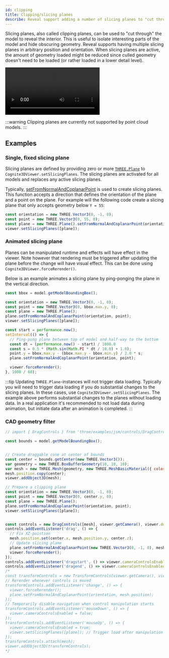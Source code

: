 ```yaml
---
id: clipping
title: Clipping/slicing planes
describe: Reveal support adding a number of slicing planes to "cut through" the models.
---
```



Slicing planes, also called clipping planes, can be used to "cut through" the model to reveal the interior. This is 
useful to isolate interesting parts of the model and hide obscuring geometry. Reveal supports having multiple slicing planes
in arbitrary position and orientation. When slicing planes are active,
the amount of geometry loaded might be reduced since culled geometry doesn't need
to be loaded (or rather loaded in a lower detail level).

<video preload="auto" autoPlay="autoplay" loop controls>
  <source src={useBaseUrl('/img/cad-clipping.webm')} />
</video>

:::warning
Clipping planes are currently not supported by point cloud models.
:::

## Examples

<DemoWrapper name="Cognite3DViewerDemo" />

### Single, fixed slicing plane

Slicing planes are defined by providing zero or more [`THREE.Plane`](https://threejs.org/docs/#api/en/math/Plane) 
to `Cognite3DViewer.setSlicingPlanes`. The slicing planes are activated for all models and
replaces any active slicing planes.

Typically, [setFromNormalAndCoplanarPoint](https://threejs.org/docs/#api/en/math/Plane.setFromNormalAndCoplanarPoint)
is used to create slicing planes. This function accepts a direction that defines the orientation of
the plane and a point on the plane. For example will the following
code create a slicing plane that only accepts geometry below `Y = 55`:
```jsx runnable
const orientation = new THREE.Vector3(0, -1, 0);
const point = new THREE.Vector3(0, 55, 0);
const plane = new THREE.Plane().setFromNormalAndCoplanarPoint(orientation, point);
viewer.setSlicingPlanes([plane]);
```

### Animated slicing plane

Planes can be manipulated runtime and effects will have effect in the viewer. Note however that rendering must be 
triggered after updating the plane before the change will have visual effect. This can be done using 
`Cognite3DViewer.forceRerender()`.

Below is an example animates a slicing plane by ping-ponging the plane in the vertical direction.

```js runnable
const bbox = model.getModelBoundingBox();

const orientation = new THREE.Vector3(0, -1, 0);
const point = new THREE.Vector3(0, bbox.max.y, 0);
const plane = new THREE.Plane();
plane.setFromNormalAndCoplanarPoint(orientation, point);
viewer.setSlicingPlanes([plane]);

const start = performance.now();
setInterval(() => {
  // Ping-pong plane between top of model and half-way to the bottom
  const dt = (performance.now() - start) / 1000.0
  const s = 0.5 * (Math.sin(Math.PI * dt / 10.0) + 1.0);
  point.y = bbox.max.y - (bbox.max.y - bbox.min.y) / 2.0 * s;
  plane.setFromNormalAndCoplanarPoint(orientation, point);

  viewer.forceRerender();
}, 1000 / 60);
```
:::tip
Updating `THREE.Plane`-instances will not trigger data loading. Typically you will need to trigger data loading if
you do substantial changes to the slicing planes. In these cases, use `Cognite3DViewer.setSlicingPlanes`. The example 
above performs substantial changes to the planes without loading data. In a real application it's recommended to 
not load data during animation, but initiate data after an animation is completed.
:::

### CAD geometry filter

```js runnable
// import { DragControls } from 'three/examples/jsm/controls/DragControls';

const bounds = model.getModelBoundingBox();


// Create draggable cone at center of bounds
const center = bounds.getCenter(new THREE.Vector3());
var geometry = new THREE.BoxBufferGeometry(10, 10, 10);
var mesh = new THREE.Mesh(geometry, new THREE.MeshBasicMaterial({ color: 'green' }));
mesh.position.copy(center);
viewer.addObject3D(mesh);

// Prepare a clipping plane
const orientation = new THREE.Vector3(0, -1, 0);
const point = new THREE.Vector3(0, center.y, 0);
const plane = new THREE.Plane();
plane.setFromNormalAndCoplanarPoint(orientation, point);
viewer.setSlicingPlanes([plane]);


const controls = new DragControls([mesh], viewer.getCamera(), viewer.domElement);
controls.addEventListener('drag', () => {
  // Fix XZ-poistion
  mesh.position.set(center.x, mesh.position.y, center.z);
  // Update slicing plane
  plane.setFromNormalAndCoplanarPoint(new THREE.Vector3(0, -1, 0), mesh.position);
  viewer.forceRerender();
});
controls.addEventListener('dragstart', () => viewer.cameraControlsEnabled = false);
controls.addEventListener('dragend', () => viewer.cameraControlsEnabled = true);
/*
const transformControls = new TransformControls(viewer.getCamera(), viewer.domElement);
// Rerender whenever controls is moved
transformControls.addEventListener('change', () => {
  viewer.forceRerender();
  plane.setFromNormalAndCoplanarPoint(orientation, mesh.position);
});
// Temporarily disable navigation when control manipulation starts
transformControls.addEventListener('mouseDown', () => {
  viewer.cameraControlsEnabled = false;
});
transformControls.addEventListener('mouseUp', () => {
  viewer.cameraControlsEnabled = true;
  viewer.setSlicingPlanes([plane]); // Trigger load after manipulation ends
});
transformControls.attach(mesh);
viewer.addObject3D(transformControls);
*/
```